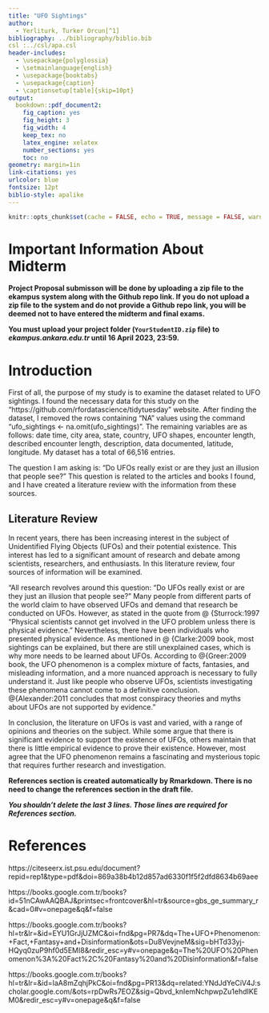 ```yaml
---
title: "UFO Sightings"
author: 
  - Yerliturk, Turker Orcun[^1]
bibliography: ../bibliography/biblio.bib
csl :../csl/apa.csl
header-includes:
  - \usepackage{polyglossia}
  - \setmainlanguage{english}
  - \usepackage{booktabs}
  - \usepackage{caption} 
  - \captionsetup[table]{skip=10pt}
output:
  bookdown::pdf_document2:
    fig_caption: yes
    fig_height: 3
    fig_width: 4
    keep_tex: no
    latex_engine: xelatex
    number_sections: yes
    toc: no
geometry: margin=1in
link-citations: yes
urlcolor: blue
fontsize: 12pt
biblio-style: apalike
---
```

```r
knitr::opts_chunk$set(cache = FALSE, echo = TRUE, message = FALSE, warning = FALSE)
```

<!-- ======================================================================= -->
<!-- ============================== FOOTNOTES ============================== -->
<!-- ======================================================================= -->
[^1]: 20080506, [Github Repo](https://github.com/orcunyerliturk/midterm)

# Important Information About Midterm

\colorbox{BurntOrange}{WRITE YOUR GITHUB REPO LINK ON LINE 35 IN THIS FILE!}

**Project Proposal submisson will be done by uploading a zip file to the ekampus system along with the Github repo link. If you do not upload a zip file to the system and do not provide a Github repo link, you will be deemed not to have entered the midterm and final exams.**

**You must upload your project folder (`YourStudentID.zip` file) to *ekampus.ankara.edu.tr* until 16 April 2023, 23:59.**

\colorbox{WildStrawberry}{Read the README.md file in the project folder for more information.}

# Introduction
First of all, the purpose of my study is to examine the dataset related to UFO sightings. I found the necessary data for this study on the "https://github.com/rfordatascience/tidytuesday" website. After finding the dataset, I removed the rows containing "NA" values using the command "ufo_sightings <- na.omit(ufo_sightings)". The remaining variables are as follows: date time, city area, state, country, UFO shapes, encounter length, described encounter length, description, data documented, latitude, longitude. My dataset has a total of 66,516 entries.

The question I am asking is: "Do UFOs really exist or are they just an illusion that people see?" This question is related to the articles and books I found, and I have created a literature review with the information from these sources.

## Literature Review

In recent years, there has been increasing interest in the subject of Unidentified Flying Objects (UFOs) and their potential existence. This interest has led to a significant amount of research and debate among scientists, researchers, and enthusiasts. In this literature review, four sources of information will be examined.

"All research revolves around this question: “Do UFOs really exist or are they just an illusion that people see?” Many people from different parts of the world claim to have observed UFOs and demand that research be conducted on UFOs. However, as stated in the quote from @ {Sturrock:1997 "Physical scientists cannot get involved in the UFO problem unless there is physical evidence." Nevertheless, there have been individuals who presented physical evidence. As mentioned in @ {Clarke:2009 book, most sightings can be explained, but there are still unexplained cases, which is why more needs to be learned about UFOs. According to @{Greer:2009 book, the UFO phenomenon is a complex mixture of facts, fantasies, and misleading information, and a more nuanced approach is necessary to fully understand it. Just like people who observe UFOs, scientists investigating these phenomena cannot come to a definitive conclusion. @{Alexander:2011 concludes that most conspiracy theories and myths about UFOs are not supported by evidence."

In conclusion, the literature on UFOs is vast and varied, with a range of opinions and theories on the subject. While some argue that there is significant evidence to support the existence of UFOs, others maintain that there is little empirical evidence to prove their existence. However, most agree that the UFO phenomenon remains a fascinating and mysterious topic that requires further research and investigation.




**References section is created automatically by Rmarkdown. There is no need to change the references section in the draft file.**

**_You shouldn't delete the last 3 lines. Those lines are required for References section._**

\newpage
# References {#references}
<div id="refs"></div>

https://citeseerx.ist.psu.edu/document?repid=rep1&type=pdf&doi=869a38b4b12d857ad6330f1f5f2dfd8634b69aee

https://books.google.com.tr/books?id=51nCAwAAQBAJ&printsec=frontcover&hl=tr&source=gbs_ge_summary_r&cad=0#v=onepage&q&f=false

https://books.google.com.tr/books?hl=tr&lr=&id=EYU1GrJjUZMC&oi=fnd&pg=PR7&dq=The+UFO+Phenomenon:+Fact,+Fantasy+and+Disinformation&ots=Du8VevjneM&sig=bHTd33yj-HQyq0zuP9hf0d5EMI8&redir_esc=y#v=onepage&q=The%20UFO%20Phenomenon%3A%20Fact%2C%20Fantasy%20and%20Disinformation&f=false

https://books.google.com.tr/books?hl=tr&lr=&id=IaA8mZqhjPkC&oi=fnd&pg=PR13&dq=related:YNdJdYeCiV4J:scholar.google.com/&ots=rpDwRs7EOZ&sig=Qbvd_knIemNchpwpZu1ehdIKEM0&redir_esc=y#v=onepage&q&f=false
